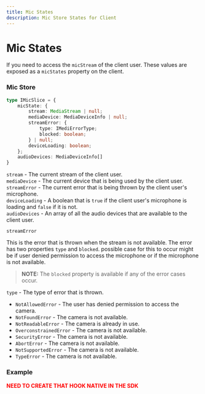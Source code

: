 ```yaml
---
title: Mic States
description: Mic Store States for Client
---
```


# Mic States

If you need to access the `micStream` of the client user. These values are exposed as a `micStates` property on the client.

### Mic Store

```typescript
type IMicSlice = {
    micState: {
        stream: MediaStream | null;
        mediaDevice: MediaDeviceInfo | null;
        streamError: {
            type: IMediErrorType;
            blocked: boolean;
        } | null;
        deviceLoading: boolean;
    };
    audioDevices: MediaDeviceInfo[]
}
```

`stream` - The current stream of the client user.<br />
`mediaDevice` - The current device that is being used by the client user.<br />
`streamError` - The current error that is being thrown by the client user's microphone.<br />
`deviceLoading` - A boolean that is `true` if the client user's microphone is loading and `false` if it is not.<br />
`audioDevices` - An array of all the audio devices that are available to the client user.<br />

`streamError`

This is the error that is thrown when the stream is not available. The error has two properties `type` and `blocked`.
possible case for this to occur might be if user denied permission to access the microphone or if the microphone is not available.

> **NOTE:** The `blocked` property is available if any of the error cases occur.

`type` - The type of error that is thrown.<br />

- `NotAllowedError` - The user has denied permission to access the camera.
- `NotFoundError` - The camera is not available.
- `NotReadableError` - The camera is already in use.
- `OverconstrainedError` - The camera is not available.
- `SecurityError` - The camera is not available.
- `AbortError` - The camera is not available.
- `NotSupportedError` - The camera is not available.
- `TypeError` - The camera is not available.

### Example

<font color='red'>**NEED TO CREATE THAT HOOK NATIVE IN THE SDK**</font>
